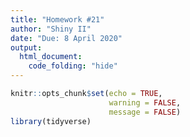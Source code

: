 ```yaml
---
title: "Homework #21"
author: "Shiny II"
date: "Due: 8 April 2020"
output:
  html_document:
    code_folding: "hide"
---
```


```r
knitr::opts_chunk$set(echo = TRUE,
                      warning = FALSE,
                      message = FALSE)
library(tidyverse)
```